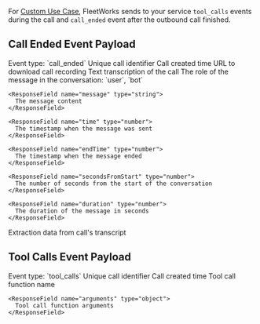 For [Custom Use Case](/custom-use-cases), FleetWorks sends to your service `tool_calls` events during the call and `call_ended` event after the outbound call finished.

## Call Ended Event Payload

<ResponseField name="event" type="string" required>
  Event type: `call_ended`
</ResponseField>

<ResponseField name="callId" type="number" required>
  Unique call identifier
</ResponseField>

<ResponseField name="createdAt" type="string" required>
  Call created time
</ResponseField>

<ResponseField name="recordingUrl" type="string">
  URL to download call recording
</ResponseField>

<ResponseField name="formattedTranscript" type="string">
  Text transcription of the call
</ResponseField>

<ResponseField name="transcript" type="TranscriptMessage[]">
  <Expandable title="properties">
    <ResponseField name="role" type="string">
      The role of the message in the conversation: `user`, `bot`
    </ResponseField>
    
    <ResponseField name="message" type="string">
      The message content
    </ResponseField>

    <ResponseField name="time" type="number">
      The timestamp when the message was sent
    </ResponseField>

    <ResponseField name="endTime" type="number">
      The timestamp when the message ended
    </ResponseField>

    <ResponseField name="secondsFromStart" type="number">
      The number of seconds from the start of the conversation
    </ResponseField>

    <ResponseField name="duration" type="number">
      The duration of the message in seconds
    </ResponseField>

  </Expandable>
</ResponseField>

<ResponseField name="extractedData" type="object">
  Extraction data from call's transcript
</ResponseField>

## Tool Calls Event Payload

<ResponseField name="event" type="string" required>
  Event type: `tool_calls`
</ResponseField>

<ResponseField name="callId" type="number" required>
  Unique call identifier
</ResponseField>

<ResponseField name="createdAt" type="string" required>
  Call created time
</ResponseField>

<ResponseField name="function" type="ToolCallFunction">
  <Expandable title="properties">
    <ResponseField name="name" type="string">
      Tool call function name
    </ResponseField>

    <ResponseField name="arguments" type="object">
      Tool call function arguments
    </ResponseField>
  </Expandable>
</ResponseField>
